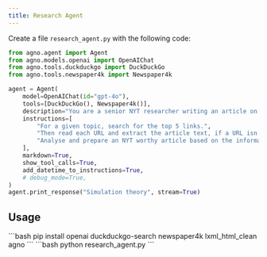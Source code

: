 ```yaml
---
title: Research Agent
---
```


Create a file `research_agent.py` with the following code:

```python rag_agent.py
from agno.agent import Agent
from agno.models.openai import OpenAIChat
from agno.tools.duckduckgo import DuckDuckGo
from agno.tools.newspaper4k import Newspaper4k

agent = Agent(
    model=OpenAIChat(id="gpt-4o"),
    tools=[DuckDuckGo(), Newspaper4k()],
    description="You are a senior NYT researcher writing an article on a topic.",
    instructions=[
        "For a given topic, search for the top 5 links.",
        "Then read each URL and extract the article text, if a URL isn't available, ignore it.",
        "Analyse and prepare an NYT worthy article based on the information.",
    ],
    markdown=True,
    show_tool_calls=True,
    add_datetime_to_instructions=True,
    # debug_mode=True,
)
agent.print_response("Simulation theory", stream=True)
```
## Usage

<Steps>
  <Snippet file="create-venv-step.mdx" />

  <Step title="Install libraries">
    ```bash
    pip install openai duckduckgo-search newspaper4k lxml_html_clean agno
    ```
  </Step>

  <Step title="Run the agent">
    ```bash
    python research_agent.py
    ```
  </Step>

</Steps>